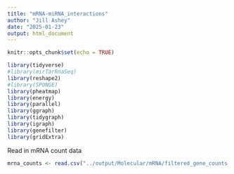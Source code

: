 ```yaml
---
title: "mRNA-miRNA_interactions"
author: "Jill Ashey"
date: "2025-01-23"
output: html_document
---
```


```r
knitr::opts_chunk$set(echo = TRUE)

library(tidyverse)
#library(mirTarRnaSeq)
library(reshape2)
#library(SPONGE)
library(pheatmap)
library(energy)
library(parallel)
library(ggraph)
library(tidygraph)
library(igraph)
library(genefilter)
library(gridExtra)
```

Read in mRNA count data 
```r
mrna_counts <- read.csv("../output/Molecular/mRNA/filtered_gene_counts.csv")
```




